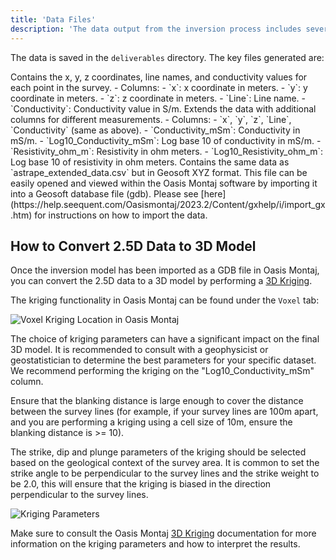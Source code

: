 ```yaml
---
title: 'Data Files'
description: 'The data output from the inversion process includes several files containing the processed data and results'
---
```


The data is saved in the `deliverables` directory. The key files generated are:

<Tabs>
  <Tab title="astrape_data.csv">
    Contains the x, y, z coordinates, line names, and conductivity values for each point in the survey.
    - Columns:
      - `x`: x coordinate in meters.
      - `y`: y coordinate in meters.
      - `z`: z coordinate in meters.
      - `Line`: Line name.
      - `Conductivity`: Conductivity value in S/m.
  </Tab>
  <Tab title="astrape_extended_data.csv">
    Extends the data with additional columns for different measurements.
    - Columns:
      - `x`, `y`, `z`, `Line`, `Conductivity` (same as above).
      - `Conductivity_mSm`: Conductivity in mS/m.
      - `Log10_Conductivity_mSm`: Log base 10 of conductivity in mS/m.
      - `Resistivity_ohm_m`: Resistivity in ohm meters.
      - `Log10_Resistivity_ohm_m`: Log base 10 of resistivity in ohm meters.
  </Tab>
  <Tab title="astrape_extended_data.xyz">
    Contains the same data as `astrape_extended_data.csv` but in Geosoft XYZ format. This file can be easily opened and viewed within the Oasis Montaj software by importing it into a Geosoft database file (gdb). Please see [here](https://help.seequent.com/Oasismontaj/2023.2/Content/gxhelp/i/import_gx.htm) for instructions on how to import the data.
  
  ## How to Convert 2.5D Data to 3D Model 

  Once the inversion model has been imported as a GDB file in Oasis Montaj, you can convert the 2.5D data to a 3D model by performing a [3D Kriging](https://help.seequent.com/Oasismontaj/2023.1/Content/gxhelp/v/geosoft_gx_voxutils_voxelkriging.htm). 

  The kriging functionality in Oasis Montaj can be found under the `Voxel` tab: 

  <Frame caption="Voxel Kriging Location in Oasis Montaj">
    <img src="/images/kriging.png" alt="Voxel Kriging Location in Oasis Montaj" />
  </Frame>
  
  The choice of kriging parameters can have a significant impact on the final 3D model. It is recommended to consult with a geophysicist or geostatistician to determine the best parameters for your specific dataset. We recommend performing the kriging on the "Log10_Conductivity_mSm" column. 
  
  Ensure that the blanking distance is large enough to cover the distance between the survey lines (for example, if your survey lines are 100m apart, and you are performing a kriging using a cell size of 10m, ensure the blanking distance is >= 10). 

  The strike, dip and plunge parameters of the kriging should be selected based on the geological context of the survey area. It is common to set the strike angle to be perpendicular to the survey lines and the strike weight to be 2.0, this will ensure that the kriging is biased in the direction perpendicular to the survey lines.

  <Frame caption="Kriging Parameters">
    <img src="/images/kriging_parameters.png" alt="Kriging Parameters" />
  </Frame>

  Make sure to consult the Oasis Montaj [3D Kriging](https://help.seequent.com/Oasismontaj/2023.1/Content/gxhelp/v/geosoft_gx_voxutils_voxelkriging.htm) documentation for more information on the kriging parameters and how to interpret the results.





  </Tab>
</Tabs>